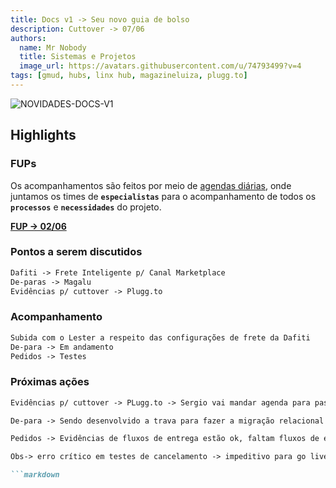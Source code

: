 ---
title: Docs v1 -> Seu novo guia de bolso
description: Cuttover -> 07/06
authors:
  name: Mr Nobody
  title: Sistemas e Projetos
  image_url: https://avatars.githubusercontent.com/u/74793499?v=4
tags: [gmud, hubs, linx hub, magazineluiza, plugg.to]
---

![NOVIDADES-DOCS-V1](https://landing-page-space-bet-gn.nyc3.digitaloceanspaces.com/novidades-stz-docs.png)

<!--truncate-->

<ReactPlayer url='https://www.youtube.com/watch?v=Mqfwbf3X8SA' />

## Highlights

### FUPs

Os acompanhamentos são feitos por meio de <a href="https://meet.google.com/ukh-fgmd-mwa" target="_blank">agendas diárias</a>, onde juntamos os times de **`especialistas`** para o acompanhamento de todos os **`processos`** e **`necessidades`** do projeto.

[**FUP -> 02/06**]("")

### Pontos a serem discutidos

````markdown
Dafiti -> Frete Inteligente p/ Canal Marketplace
De-paras -> Magalu
Evidências p/ cuttover -> Plugg.to
````
### Acompanhamento
````markdown
Subida com o Lester a respeito das configurações de frete da Dafiti
De-para -> Em andamento
Pedidos -> Testes
````
### Próximas ações
````markdown
Evidências p/ cuttover -> PLugg.to -> Sergio vai mandar agenda para passar a doc 

De-para -> Sendo desenvolvido a trava para fazer a migração relacional dos SKUs de Destino

Pedidos -> Evidências de fluxos de entrega estão ok, faltam fluxos de exceção e regressivos

Obs-> erro crítico em testes de cancelamento -> impeditivo para go live

```markdown


